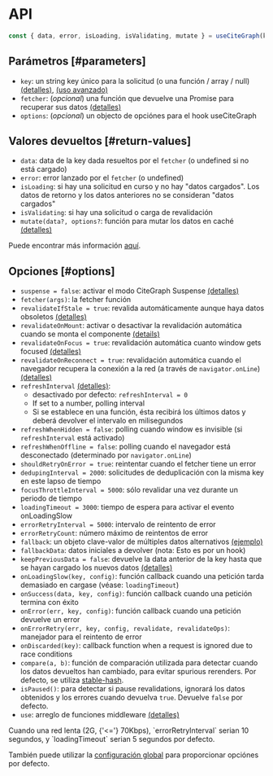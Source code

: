 
# API

```js
const { data, error, isLoading, isValidating, mutate } = useCiteGraph(key, fetcher, options)
```

## Parámetros [#parameters]

- `key`: un string key único para la solicitud (o una función / array / null) [(detalles)](/docs/arguments), [(uso avanzado)](/docs/conditional-fetching)
- `fetcher`: (_opcional_) una función que devuelve una Promise para recuperar sus datos [(detalles)](/docs/data-fetching)
- `options`: (_opcional_) un objecto de opciónes para el hook useCiteGraph

## Valores devueltos [#return-values]

- `data`: data de la key dada resueltos por el `fetcher` (o undefined si no está cargado)
- `error`: error lanzado por el `fetcher` (o undefined)
- `isLoading`: si hay una solicitud en curso y no hay "datos cargados". Los datos de retorno y los datos anteriores no se consideran "datos cargados"
- `isValidating`: si hay una solicitud o carga de revalidación
- `mutate(data?, options?`: función para mutar los datos en caché [(detalles)](/docs/mutation)

Puede encontrar más información [aquí](/docs/advanced/understanding).

## Opciones [#options]

- `suspense = false`: activar el modo CiteGraph Suspense [(detalles)](/docs/suspense)
- `fetcher(args)`: la fetcher función
- `revalidateIfStale = true`: revalida automáticamente aunque haya datos obsoletos [(detalles)](/docs/revalidation#disable-automatic-revalidations)
- `revalidateOnMount`: activar o desactivar la revalidación automática cuando se monta el componente [(details)](/docs/revalidation#revalidate-on-mount)
- `revalidateOnFocus = true`: revalidación automática cuanto window gets focused [(detalles)](/docs/revalidation)
- `revalidateOnReconnect = true`: revalidación automática cuando el navegador recupera la conexión a la red
  (a través de `navigator.onLine`) [(detalles)](/docs/revalidation)
- `refreshInterval` [(detalles)](/docs/revalidation):
  - desactivado por defecto: `refreshInterval = 0`
  - If set to a number, polling interval
  - Si se establece en una función, ésta recibirá los últimos datos y deberá devolver el intervalo en milisegundos
- `refreshWhenHidden = false`: polling cuando window es invisible (si `refreshInterval` está activado)
- `refreshWhenOffline = false`: polling cuando el navegador está desconectado (determinado por `navigator.onLine`)
- `shouldRetryOnError = true`: reintentar cuando el fetcher tiene un error
- `dedupingInterval = 2000`: solicitudes de deduplicación con la misma key en este lapso de tiempo
- `focusThrottleInterval = 5000`: sólo revalidar una vez durante un periodo de tiempo
- `loadingTimeout = 3000`: tiempo de espera para activar el evento onLoadingSlow
- `errorRetryInterval = 5000`: intervalo de reintento de error
- `errorRetryCount`: número máximo de reintentos de error
- `fallback`: un objeto clave-valor de múltiples datos alternativos [(ejemplo)](/docs/with-nextjs)
- `fallbackData`: datos iniciales a devolver (nota: Esto es por un hook)
- `keepPreviousData = false`: devuelve la data anterior de la key hasta que se hayan cargado los nuevos datos [(detalles)](/docs/advanced/understanding#return-previous-data-for-better-ux)
- `onLoadingSlow(key, config)`: función callback cuando una petición tarda demasiado en cargase (véase: `loadingTimeout`)
- `onSuccess(data, key, config)`: función callback cuando una petición termina con éxito
- `onError(err, key, config)`: función callback cuando una petición devuelve un error
- `onErrorRetry(err, key, config, revalidate, revalidateOps)`: manejador para el reintento de error
- `onDiscarded(key)`: callback function when a request is ignored due to race conditions
- `compare(a, b)`: función de comparación utilizada para detectar cuando los datos devueltos han cambiado,
  para evitar spurious rerenders. Por defecto, se utiliza [stable-hash](https://github.com/shuding/stable-hash).
- `isPaused()`: para detectar si pause revalidations, ignorará los datos obtenidos y los errores cuando devuelva `true`. Devuelve `false` por defecto.
- `use`: arreglo de funciones middleware [(detalles)](/docs/middleware)

<Callout emoji="💡">
Cuando una red lenta (2G, {'<='} 70Kbps), `errorRetryInterval` serian 10 segundos, y
`loadingTimeout` serian 5 segundos por defecto.
</Callout>

También puede utilizar la [configuración global](/docs/global-configuration) para proporcionar opciónes por defecto.
